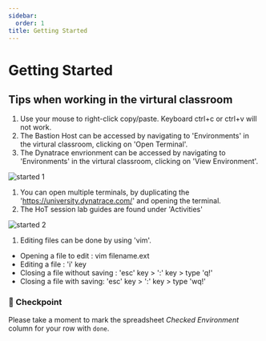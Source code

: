 ---
sidebar:
  order: 1
title: Getting Started
---

# Getting Started

## Tips when working in the virtural classroom

1. Use your mouse to right-click copy/paste. Keyboard ctrl+c or ctrl+v will not work.
1. The Bastion Host can be accessed by navigating to 'Environments' in the virtural classroom, clicking on 'Open Terminal'.
1. The Dynatrace envrionment can be accessed by navigating to 'Environments' in the virtural classroom, clicking on 'View Environment'.

![started 1](/src/assets/img/started_1.png)

1. You can open multiple terminals, by duplicating the 'https://university.dynatrace.com/' and opening the terminal.
1. The HoT session lab guides are found under 'Activities'

![started 2](/src/assets/img/started_2.png)

1. Editing files can be done by using 'vim'.

- Opening a file to edit : vim filename.ext
- Editing a file : 'i' key
- Closing a file without saving : 'esc' key > ':' key > type 'q!'
- Closing a file with saving: 'esc' key > ':' key > type 'wq!'

### :checkered_flag: Checkpoint

Please take a moment to mark the spreadsheet _Checked Environment_ column for your row with `done`.
